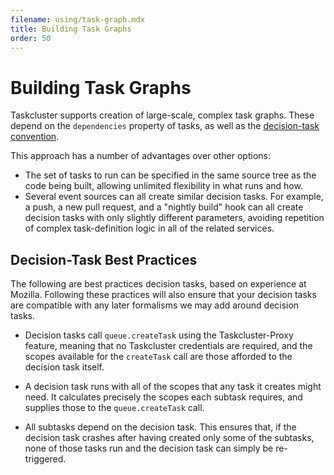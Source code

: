 ```yaml
---
filename: using/task-graph.mdx
title: Building Task Graphs
order: 50
---
```


# Building Task Graphs

Taskcluster supports creation of large-scale, complex task graphs.
These depend on the `dependencies` property of tasks, as well as the [decision-task convention](/docs/manual/design/conventions/descision-task).

This approach has a number of advantages over other options:

 * The set of tasks to run can be specified in the same source tree as the code
   being built, allowing unlimited flexibility in what runs and how.
 * Several event sources can all create similar decision tasks. For example, a
   push, a new pull request, and a "nightly build" hook can all create decision
   tasks with only slightly different parameters, avoiding repetition of complex
   task-definition logic in all of the related services.

## Decision-Task Best Practices

The following are best practices decision tasks, based on experience at Mozilla.
Following these practices will also ensure that your decision tasks are compatible with any later formalisms we may add around decision tasks.

 * Decision tasks call `queue.createTask` using the Taskcluster-Proxy feature,
   meaning that no Taskcluster credentials are required, and the scopes
   available for the `createTask` call are those afforded to the decision task
   itself.

 * A decision task runs with all of the scopes that any task it creates might
   need. It calculates precisely the scopes each subtask requires, and supplies
   those to the `queue.createTask` call.

 * All subtasks depend on the decision task. This ensures that, if the decision
   task crashes after having created only some of the subtasks, none of those
   tasks run and the decision task can simply be re-triggered.
